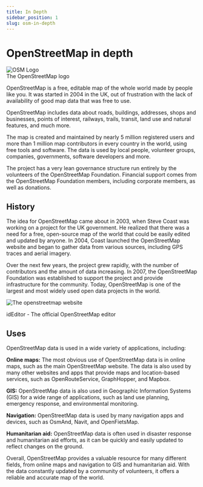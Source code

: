 ```yaml
---
title: In Depth
sidebar_position: 1
slug: osm-in-depth
---
```


# OpenStreetMap in depth

<div style={{float: "right", border: "1px solid #a2a9b1", padding: "0.2em"}}>
  <img src={require("/img/Openstreetmap_logo.svg").default} alt="OSM Logo" />
  <div style={{"textAlign": "center"}}>The OpenStreetMap logo</div>
</div>

OpenStreetMap is a free, editable map of the whole world made by people like you. It was started in 2004 in the UK, out of frustration with the lack of availability of good map data that was free to use.

OpenStreetMap includes data about roads, buildings, addresses, shops and businesses, points of interest, railways, trails, transit, land use and natural features, and much more.

The map is created and maintained by nearly 5 million registered users and more than 1 million map contributors in every country in the world, using free tools and software. The data is used by local people, volunteer groups, companies, governments, software developers and more.

The project has a very lean governance structure run entirely by the volunteers of the OpenStreetMap Foundation. Financial support comes from the OpenStreetMap Foundation members, including corporate members, as well as donations.

## History
The idea for OpenStreetMap came about in 2003, when Steve Coast was working on a project for the UK government. He realized that there was a need for a free, open-source map of the world that could be easily edited and updated by anyone. In 2004, Coast launched the OpenStreetMap website and began to gather data from various sources, including GPS traces and aerial imagery.

Over the next few years, the project grew rapidly, with the number of contributors and the amount of data increasing. In 2007, the OpenStreetMap Foundation was established to support the project and provide infrastructure for the community. Today, OpenStreetMap is one of the largest and most widely used open data projects in the world.

![The openstreetmap website](./img/id-editor-2023.png)
<div style={{"textAlign": "center"}}>idEditor - The official OpenStreetMap editor</div>

## Uses
OpenStreetMap data is used in a wide variety of applications, including:

**Online maps:** The most obvious use of OpenStreetMap data is in online maps, such as the main OpenStreetMap website. The data is also used by many other websites and apps that provide maps and location-based services, such as OpenRouteService, GraphHopper, and Mapbox.

**GIS:** OpenStreetMap data is also used in Geographic Information Systems (GIS) for a wide range of applications, such as land use planning, emergency response, and environmental monitoring.

**Navigation:** OpenStreetMap data is used by many navigation apps and devices, such as OsmAnd, Navit, and OpenFietsMap.

**Humanitarian aid:** OpenStreetMap data is often used in disaster response and humanitarian aid efforts, as it can be quickly and easily updated to reflect changes on the ground.

Overall, OpenStreetMap provides a valuable resource for many different fields, from online maps and navigation to GIS and humanitarian aid. With the data constantly updated by a community of volunteers, it offers a reliable and accurate map of the world.
